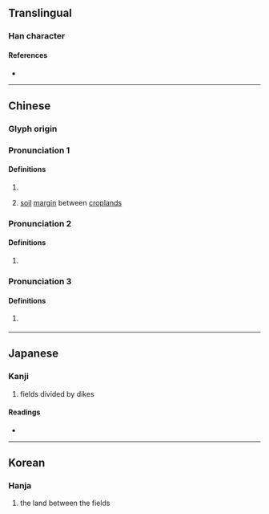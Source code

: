 {{character info/new}}
==Translingual==

===Han character===
{{Han char|rn=102|rad=田|as=10|sn=15|four=60660|canj=WWW|ids=⿱田⿰田田}}

====References====
* {{Han ref|kx=0766.070|dkj=21924|dj=1176.180|hdz=42551.010|uh=757E|ud=30078|bh=E6AE|bd=59054}}

----

==Chinese==
{{zh-forms}}

===Glyph origin===
{{Han etym}}

===Pronunciation 1===
{{zh-pron
|m=léi
|c=leoi4
|mc=y
|oc=y
|ma=
|cat=n
}}

====Definitions====
{{zh-hanzi}}

# {{zh-alt-form|雷}}
# {{zh-hg}} [[soil]] [[margin]] between [[cropland]]s

===Pronunciation 2===
{{zh-pron
|m=léi,luó
|cat=n
}}

====Definitions====
{{zh-hanzi}}

# {{zh-alt-form|虆}}

===Pronunciation 3===
{{zh-pron
|m=lěi
|c=leoi5
|cat=n
}}

====Definitions====
{{zh-hanzi}}

# {{zh-hg}} {{n-g|Variant pronunciation of sense “soil margin between croplands” above.}}

----

==Japanese==

===Kanji===
{{ja-kanji|grade=|rs=田10}}

# fields divided by dikes

====Readings====
* {{ja-readings|on=[[すい]] (sui)|kun=|nanori=}}

----

==Korean==

===Hanja===
{{ko-hanja|hangeul=[[뢰]]>[[뇌]]|eumhun=|rv=roe>noe|mr=roe>noe|y=loy>noy}}

# the land between the fields